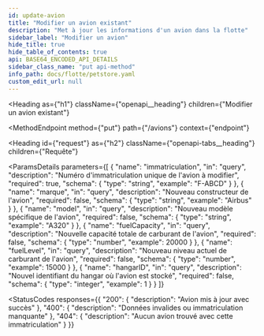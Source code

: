 ```yaml
---
id: update-avion
title: "Modifier un avion existant"
description: "Met à jour les informations d'un avion dans la flotte"
sidebar_label: "Modifier un avion"
hide_title: true
hide_table_of_contents: true
api: BASE64_ENCODED_API_DETAILS
sidebar_class_name: "put api-method"
info_path: docs/flotte/petstore.yaml
custom_edit_url: null
---
```



<Heading
 as={"h1"}
 className={"openapi__heading"}
 children={"Modifier un avion existant"}
>
</Heading>

<MethodEndpoint
 method={"put"}
 path={"/avions"}
 context={"endpoint"}
>
 
</MethodEndpoint>

<Heading
 id={"request"}
 as={"h2"}
 className={"openapi-tabs__heading"}
 children={"Requête"}
>
</Heading>

<ParamsDetails
 parameters={[
   {
     "name": "immatriculation",
     "in": "query",
     "description": "Numéro d'immatriculation unique de l'avion à modifier",
     "required": true,
     "schema": {
       "type": "string",
       "example": "F-ABCD"
     }
   },
   {
     "name": "marque", 
     "in": "query",
     "description": "Nouveau constructeur de l'avion",
     "required": false,
     "schema": {
       "type": "string",
       "example": "Airbus"
     }
   },
   {
     "name": "model",
     "in": "query", 
     "description": "Nouveau modèle spécifique de l'avion",
     "required": false,
     "schema": {
       "type": "string",
       "example": "A320"
     }
   },
   {
     "name": "fuelCapacity",
     "in": "query",
     "description": "Nouvelle capacité totale de carburant de l'avion",
     "required": false,
     "schema": {
       "type": "number",
       "example": 20000
     }
   },
   {
     "name": "fuelLevel",
     "in": "query", 
     "description": "Nouveau niveau actuel de carburant de l'avion",
     "required": false,
     "schema": {
       "type": "number",
       "example": 15000
     }
   },
   {
     "name": "hangarID",
     "in": "query",
     "description": "Nouvel identifiant du hangar où l'avion est stocké",
     "required": false, 
     "schema": {
       "type": "integer",
       "example": 1
     }
   }
 ]}
>
 
</ParamsDetails>

<StatusCodes
 responses={{
   "200": {
     "description": "Avion mis à jour avec succès"
   },
   "400": {
     "description": "Données invalides ou immatriculation manquante"
   },
   "404": {
     "description": "Aucun avion trouvé avec cette immatriculation"
   }
 }}
>
 
</StatusCodes>
